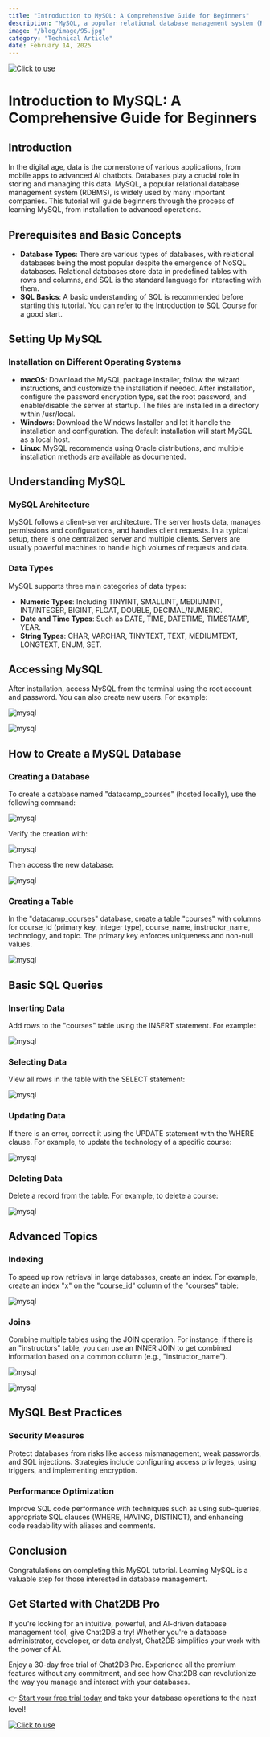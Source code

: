 ```yaml
---
title: "Introduction to MySQL: A Comprehensive Guide for Beginners"
description: "MySQL, a popular relational database management system (RDBMS), is widely used by many important companies. This tutorial will guide beginners through the process of learning MySQL, from installation to advanced operations."
image: "/blog/image/95.jpg"
category: "Technical Article"
date: February 14, 2025
---
```

[![Click to use](/image/blog/bg/chat2db1.png)](https://app.chat2db.ai/)
# Introduction to MySQL: A Comprehensive Guide for Beginners


<Authors date="February 14, 2025">
  <Author name="Ethan Clarke" link="https://chat2db.ai" />
</Authors>

## Introduction

In the digital age, data is the cornerstone of various applications, from mobile apps to advanced AI chatbots. Databases play a crucial role in storing and managing this data. MySQL, a popular relational database management system (RDBMS), is widely used by many important companies. This tutorial will guide beginners through the process of learning MySQL, from installation to advanced operations.

## Prerequisites and Basic Concepts

- **Database Types**: There are various types of databases, with relational databases being the most popular despite the emergence of NoSQL databases. Relational databases store data in predefined tables with rows and columns, and SQL is the standard language for interacting with them.
- **SQL** **Basics**: A basic understanding of SQL is recommended before starting this tutorial. You can refer to the Introduction to SQL Course for a good start.

## Setting Up MySQL

### Installation on Different Operating Systems

- **macOS**: Download the MySQL package installer, follow the wizard instructions, and customize the installation if needed. After installation, configure the password encryption type, set the root password, and enable/disable the server at startup. The files are installed in a directory within /usr/local.
- **Windows**: Download the Windows Installer and let it handle the installation and configuration. The default installation will start MySQL as a local host.
- **Linux**: MySQL recommends using Oracle distributions, and multiple installation methods are available as documented.

## Understanding MySQL

### MySQL Architecture

MySQL follows a client-server architecture. The server hosts data, manages permissions and configurations, and handles client requests. In a typical setup, there is one centralized server and multiple clients. Servers are usually powerful machines to handle high volumes of requests and data.

### Data Types

MySQL supports three main categories of data types:

- **Numeric Types**: Including TINYINT, SMALLINT, MEDIUMINT, INT/INTEGER, BIGINT, FLOAT, DOUBLE, DECIMAL/NUMERIC.
- **Date and Time Types**: Such as DATE, TIME, DATETIME, TIMESTAMP, YEAR.
- **String Types**: CHAR, VARCHAR, TINYTEXT, TEXT, MEDIUMTEXT, LONGTEXT, ENUM, SET.

## Accessing MySQL

After installation, access MySQL from the terminal using the root account and password. You can also create new users. For example:

![mysql](/blog/image/mysql1.png)

![mysql](/blog/image/mysql2.png)

## How to Create a MySQL Database

### Creating a Database

To create a database named "datacamp_courses" (hosted locally), use the following command:

![mysql](/blog/image/mysql3.png)

Verify the creation with:

![mysql](/blog/image/mysql4.png)

Then access the new database:

![mysql](/blog/image/mysql5.png)

### Creating a Table

In the "datacamp_courses" database, create a table "courses" with columns for course_id (primary key, integer type), course_name, instructor_name, technology, and topic. The primary key enforces uniqueness and non-null values.

![mysql](/blog/image/mysql6.png)

## Basic SQL Queries

### Inserting Data

Add rows to the "courses" table using the INSERT statement. For example:

![mysql](/blog/image/mysql7.png)

### Selecting Data

View all rows in the table with the SELECT statement:

![mysql](/blog/image/mysql8.png)

### Updating Data

If there is an error, correct it using the UPDATE statement with the WHERE clause. For example, to update the technology of a specific course:

![mysql](/blog/image/mysql9.png)

### Deleting Data

Delete a record from the table. For example, to delete a course:

![mysql](/blog/image/mysql10.png)

## Advanced Topics

### Indexing

To speed up row retrieval in large databases, create an index. For example, create an index "x" on the "course_id" column of the "courses" table:

![mysql](/blog/image/mysql11.png)

### Joins

Combine multiple tables using the JOIN operation. For instance, if there is an "instructors" table, you can use an INNER JOIN to get combined information based on a common column (e.g., "instructor_name").

![mysql](/blog/image/mysql12.png)

![mysql](/blog/image/mysql13.png)

## MySQL Best Practices

### Security Measures

Protect databases from risks like access mismanagement, weak passwords, and SQL injections. Strategies include configuring access privileges, using triggers, and implementing encryption.

### Performance Optimization

Improve SQL code performance with techniques such as using sub-queries, appropriate SQL clauses (WHERE, HAVING, DISTINCT), and enhancing code readability with aliases and comments.

## Conclusion

Congratulations on completing this MySQL tutorial. Learning MySQL is a valuable step for those interested in database management.

## Get Started with Chat2DB Pro

If you're looking for an intuitive, powerful, and AI-driven database management tool, give Chat2DB a try! Whether you're a database administrator, developer, or data analyst, Chat2DB simplifies your work with the power of AI.

Enjoy a 30-day free trial of Chat2DB Pro. Experience all the premium features without any commitment, and see how Chat2DB can revolutionize the way you manage and interact with your databases.

👉 [Start your free trial today](https://app.chat2db.ai/) and take your database operations to the next level!

[![Click to use](/image/blog/bg/chat2db.jpg)](https://app.chat2db.ai/)